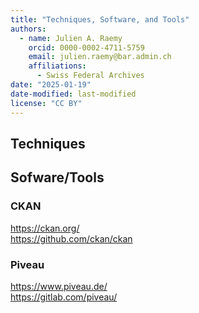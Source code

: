 ---
title: "Techniques, Software, and Tools"
authors: 
  - name: Julien A. Raemy
    orcid: 0000-0002-4711-5759
    email: julien.raemy@bar.admin.ch
    affiliations:
      - Swiss Federal Archives
date: "2025-01-19"
date-modified: last-modified
license: "CC BY"
---

## Techniques

## Sofware/Tools

### CKAN

<https://ckan.org/> <br />
<https://github.com/ckan/ckan>

### Piveau

<https://www.piveau.de/> <br />
<https://gitlab.com/piveau/>